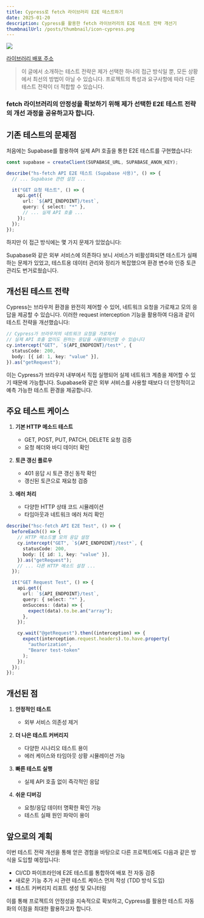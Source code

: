 ```yaml
---
title: Cypress로 fetch 라이브러리 E2E 테스트하기
date: 2025-01-20
description: Cypress를 활용한 fetch 라이브러리의 E2E 테스트 전략 개선기
thumbnailUrl: /posts/thumbnail/icon-cypress.png
---
```


![](/posts/thumbnail/icon-cypress.png)

[라이브러리 배포 주소]

> 이 글에서 소개하는 테스트 전략은 제가 선택한 하나의 접근 방식일 뿐, 모든 상황에서 최선의 방법이 아닐 수 있습니다.
> 프로젝트의 특성과 요구사항에 따라 다른 테스트 전략이 더 적합할 수 있습니다.

<h3 className="text-center">
  fetch 라이브러리의 안정성을 확보하기 위해 제가 선택한 E2E 테스트 전략의 개선
  과정을 공유하고자 합니다.
</h3>

## 기존 테스트의 문제점

처음에는 Supabase를 활용하여 실제 API 호출을 통한 E2E 테스트를 구현했습니다:

```typescript
const supabase = createClient(SUPABASE_URL, SUPABASE_ANON_KEY);

describe("hs-fetch API E2E 테스트 (Supabase 사용)", () => {
  // ... Supabase 관련 설정 ...

  it("GET 요청 테스트", () => {
    api.get({
      url: `${API_ENDPOINT}/test`,
      query: { select: "*" },
      // ... 실제 API 호출 ...
    });
  });
});
```

하지만 이 접근 방식에는 몇 가지 문제가 있었습니다:

Supabase와 같은 외부 서비스에 의존하다 보니 서비스가 비활성화되면 테스트가 실패하는 문제가 있었고,
테스트용 데이터 관리와 정리가 복잡했으며 환경 변수와 인증 토큰 관리도 번거로웠습니다.

## 개선된 테스트 전략

Cypress는 브라우저 환경을 완전히 제어할 수 있어, 네트워크 요청을 가로채고 모의 응답을 제공할 수 있습니다.
이러한 request interception 기능을 활용하여 다음과 같이 테스트 전략을 개선했습니다:

```typescript
// Cypress가 브라우저의 네트워크 요청을 가로채서
// 실제 API 호출 없이도 원하는 응답을 시뮬레이션할 수 있습니다
cy.intercept("GET", `${API_ENDPOINT}/test*`, {
  statusCode: 200,
  body: [{ id: 1, key: "value" }],
}).as("getRequest");
```

이는 Cypress가 브라우저 내부에서 직접 실행되어 실제 네트워크 계층을 제어할 수 있기 때문에 가능합니다.
Supabase와 같은 외부 서비스를 사용할 때보다 더 안정적이고 예측 가능한 테스트 환경을 제공합니다.

## 주요 테스트 케이스

1. **기본 HTTP 메소드 테스트**

   - GET, POST, PUT, PATCH, DELETE 요청 검증
   - 요청 헤더와 바디 데이터 확인

2. **토큰 갱신 플로우**

   - 401 응답 시 토큰 갱신 동작 확인
   - 갱신된 토큰으로 재요청 검증

3. **에러 처리**
   - 다양한 HTTP 상태 코드 시뮬레이션
   - 타임아웃과 네트워크 에러 처리 확인

```typescript
describe("hsc-fetch API E2E Test", () => {
  beforeEach(() => {
    // HTTP 메소드별 모의 응답 설정
    cy.intercept("GET", `${API_ENDPOINT}/test*`, {
      statusCode: 200,
      body: [{ id: 1, key: "value" }],
    }).as("getRequest");
    // ... 다른 HTTP 메소드 설정 ...
  });

  it("GET Request Test", () => {
    api.get({
      url: `${API_ENDPOINT}/test`,
      query: { select: "*" },
      onSuccess: (data) => {
        expect(data).to.be.an("array");
      },
    });

    cy.wait("@getRequest").then((interception) => {
      expect(interception.request.headers).to.have.property(
        "authorization",
        "Bearer test-token"
      );
    });
  });
});
```

## 개선된 점

1. **안정적인 테스트**

   - 외부 서비스 의존성 제거

2. **더 나은 테스트 커버리지**

   - 다양한 시나리오 테스트 용이
   - 에러 케이스와 타임아웃 상황 시뮬레이션 가능

3. **빠른 테스트 실행**

   - 실제 API 호출 없이 즉각적인 응답

4. **쉬운 디버깅**
   - 요청/응답 데이터 명확한 확인 가능
   - 테스트 실패 원인 파악이 용이

## 앞으로의 계획

이번 테스트 전략 개선을 통해 얻은 경험을 바탕으로 다른 프로젝트에도 다음과 같은 방식을 도입할 예정입니다:

- CI/CD 파이프라인에 E2E 테스트를 통합하여 배포 전 자동 검증
- 새로운 기능 추가 시 관련 테스트 케이스 먼저 작성 (TDD 방식 도입)
- 테스트 커버리지 리포트 생성 및 모니터링

이를 통해 프로젝트의 안정성을 지속적으로 확보하고, Cypress를 활용한 테스트 자동화의 이점을 최대한 활용하고자 합니다.

[라이브러리 배포 주소]: https://www.npmjs.com/package/hsc-fetch
